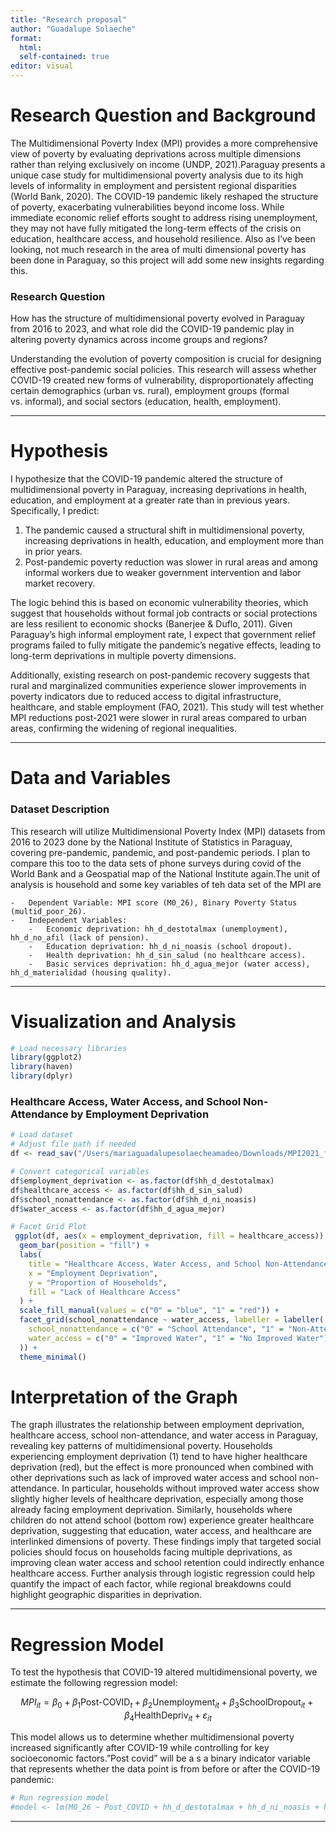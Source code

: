 ```yaml
---
title: "Research proposal"
author: "Guadalupe Solaeche"
format: 
  html:
  self-contained: true
editor: visual
---
```


# Research Question and Background

The Multidimensional Poverty Index (MPI) provides a more comprehensive view of poverty by evaluating deprivations across multiple dimensions rather than relying exclusively on income (UNDP, 2021).Paraguay presents a unique case study for multidimensional poverty analysis due to its high levels of informality in employment and persistent regional disparities (World Bank, 2020). The COVID-19 pandemic likely reshaped the structure of poverty, exacerbating vulnerabilities beyond income loss. While immediate economic relief efforts sought to address rising unemployment, they may not have fully mitigated the long-term effects of the crisis on education, healthcare access, and household resilience. Also as I've been looking, not much research in the area of multi dimensional poverty has been done in Paraguay, so this project will add some new insights regarding this. 

### Research Question

How has the structure of multidimensional poverty evolved in Paraguay from 2016 to 2023, and what role did the COVID-19 pandemic play in altering poverty dynamics across income groups and regions?

Understanding the evolution of poverty composition is crucial for designing effective post-pandemic social policies. This research will assess whether COVID-19 created new forms of vulnerability, disproportionately affecting certain demographics (urban vs. rural), employment groups (formal vs. informal), and social sectors (education, health, employment).

------------------------------------------------------------------------

# Hypothesis

I hypothesize that the COVID-19 pandemic altered the structure of multidimensional poverty in Paraguay, increasing deprivations in health, education, and employment at a greater rate than in previous years. Specifically, I predict:

1. The pandemic caused a structural shift in multidimensional poverty, increasing deprivations in health, education, and employment more than in prior years.
2. Post-pandemic poverty reduction was slower in rural areas and among informal workers due to weaker government intervention and labor market recovery.

The logic behind this is based on economic vulnerability theories, which suggest that households without formal job contracts or social protections are less resilient to economic shocks (Banerjee & Duflo, 2011). Given Paraguay’s high informal employment rate, I expect that government relief programs failed to fully mitigate the pandemic’s negative effects, leading to long-term deprivations in multiple poverty dimensions.

Additionally, existing research on post-pandemic recovery suggests that rural and marginalized communities experience slower improvements in poverty indicators due to reduced access to digital infrastructure, healthcare, and stable employment (FAO, 2021). This study will test whether MPI reductions post-2021 were slower in rural areas compared to urban areas, confirming the widening of regional inequalities.

------------------------------------------------------------------------

# Data and Variables

### Dataset Description

This research will utilize Multidimensional Poverty Index (MPI) datasets from 2016 to 2023 done by the National Institute of Statistics in Paraguay, covering pre-pandemic, pandemic, and post-pandemic periods. I plan to compare this too to the data sets of phone surveys during covid of the World Bank and a Geospatial map of the National Institute again.The unit of analysis is household and some key variables of teh data set of the MPI are 

    -   Dependent Variable: MPI score (M0_26), Binary Poverty Status (multid_poor_26).
    -   Independent Variables:
        -   Economic deprivation: hh_d_destotalmax (unemployment), hh_d_no_afil (lack of pension).
        -   Education deprivation: hh_d_ni_noasis (school dropout).
        -   Health deprivation: hh_d_sin_salud (no healthcare access).
        -   Basic services deprivation: hh_d_agua_mejor (water access), hh_d_materialidad (housing quality).

------------------------------------------------------------------------

# Visualization and Analysis

```r
# Load necessary libraries
library(ggplot2)
library(haven)
library(dplyr)
```

### Healthcare Access, Water Access, and School Non-Attendance by Employment Deprivation

```r
# Load dataset
# Adjust file path if needed
df <- read_sav("/Users/mariaguadalupesolaecheamadeo/Downloads/MPI2021_fin.sav")

# Convert categorical variables
df$employment_deprivation <- as.factor(df$hh_d_destotalmax)  
df$healthcare_access <- as.factor(df$hh_d_sin_salud)  
df$school_nonattendance <- as.factor(df$hh_d_ni_noasis)  
df$water_access <- as.factor(df$hh_d_agua_mejor)  

# Facet Grid Plot
 ggplot(df, aes(x = employment_deprivation, fill = healthcare_access)) +
  geom_bar(position = "fill") +
  labs(
    title = "Healthcare Access, Water Access, and School Non-Attendance by Employment Deprivation",
    x = "Employment Deprivation",
    y = "Proportion of Households",
    fill = "Lack of Healthcare Access"
  ) +
  scale_fill_manual(values = c("0" = "blue", "1" = "red")) +
  facet_grid(school_nonattendance ~ water_access, labeller = labeller(
    school_nonattendance = c("0" = "School Attendance", "1" = "Non-Attendance"),
    water_access = c("0" = "Improved Water", "1" = "No Improved Water")
  )) +  
  theme_minimal()
```

# Interpretation of the Graph

The graph illustrates the relationship between employment deprivation, healthcare access, school non-attendance, and water access in Paraguay, revealing key patterns of multidimensional poverty. Households experiencing employment deprivation (1) tend to have higher healthcare deprivation (red), but the effect is more pronounced when combined with other deprivations such as lack of improved water access and school non-attendance. In particular, households without improved water access show slightly higher levels of healthcare deprivation, especially among those already facing employment deprivation. Similarly, households where children do not attend school (bottom row) experience greater healthcare deprivation, suggesting that education, water access, and healthcare are interlinked dimensions of poverty. These findings imply that targeted social policies should focus on households facing multiple deprivations, as improving clean water access and school retention could indirectly enhance healthcare access. Further analysis through logistic regression could help quantify the impact of each factor, while regional breakdowns could highlight geographic disparities in deprivation.

------------------------------------------------------------------------

# Regression Model

To test the hypothesis that COVID-19 altered multidimensional poverty, we estimate the following regression model:

$$
MPI_{it} = \beta_0 + \beta_1 \text{Post-COVID}_t + \beta_2 \text{Unemployment}_{it} + \beta_3 \text{SchoolDropout}_{it} + \beta_4 \text{HealthDepriv}_{it} + \varepsilon_{it}
$$

This model allows us to determine whether multidimensional poverty increased significantly after COVID-19 while controlling for key socioeconomic factors."Post covid" will be a s a binary indicator variable that represents whether the data point is from before or after the COVID-19 pandemic:

```r
# Run regression model
#model <- lm(M0_26 ~ Post_COVID + hh_d_destotalmax + hh_d_ni_noasis + hh_d_sin_salud, data = df)

```

------------------------------------------------------------------------
